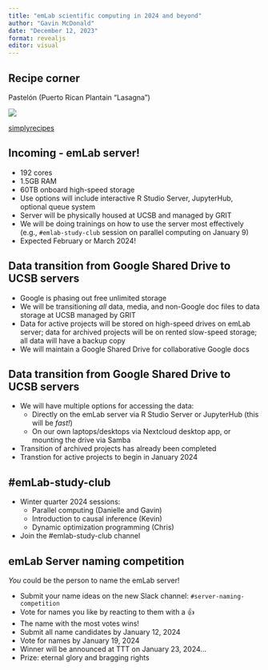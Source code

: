 ```yaml
---
title: "emLab scientific computing in 2024 and beyond"
author: "Gavin McDonald"
date: "December 12, 2023"
format: revealjs
editor: visual
---
```


## Recipe corner

Pastelón (Puerto Rican Plantain "Lasagna")

![](pastelon.jpeg)

[simplyrecipes](https://www.simplyrecipes.com/recipes/pastelon_puerto_rican_plantain_lasagna/)

## Incoming - emLab server!

-   192 cores
-   1.5GB RAM
-   60TB onboard high-speed storage
-   Use options will include interactive R Studio Server, JupyterHub, optional queue system
-   Server will be physically housed at UCSB and managed by GRIT
-   We will be doing trainings on how to use the server most effectively (e.g., `#emlab-study-club` session on parallel computing on January 9)
-   Expected February or March 2024!

## Data transition from Google Shared Drive to UCSB servers

-   Google is phasing out free unlimited storage
-   We will be transitioning *all* data, media, and non-Google doc files to data storage at UCSB managed by GRIT
-   Data for active projects will be stored on high-speed drives on emLab server; data for archived projects will be on rented slow-speed storage; all data will have a backup copy
-   We will maintain a Google Shared Drive for collaborative Google docs

## Data transition from Google Shared Drive to UCSB servers

-   We will have multiple options for accessing the data:
    -   Directly on the emLab server via R Studio Server or JupyterHub (this will be *fast!*)
    -   On our own laptops/desktops via Nextcloud desktop app, or mounting the drive via Samba
-   Transition of archived projects has already been completed
-   Transtion for active projects to begin in January 2024

## #emLab-study-club

- Winter quarter 2024 sessions:
    - Parallel computing (Danielle and Gavin)
    - Introduction to causal inference (Kevin)
    - Dynamic optimization programming (Chris)
- Join the #emlab-study-club channel

## emLab Server naming competition

*You* could be the person to name the emLab server!

-   Submit your name ideas on the new Slack channel: `#server-naming-competition`
-   Vote for names you like by reacting to them with a 👍
-   The name with the most votes wins!
-   Submit all name candidates by January 12, 2024
-   Vote for names by January 19, 2024
-   Winner will be announced at TTT on January 23, 2024...
-   Prize: eternal glory and bragging rights

